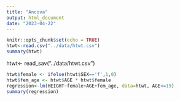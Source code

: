 ```yaml
---
title: "Ancova"
output: html_document
date: "2023-04-22"
---
```


```r
knitr::opts_chunk$set(echo = TRUE)
htwt<-read.csv("../data/htwt.csv")
summary(htwt)
```
htwt<- read_sav("../data/htwt.csv")
```r
htwt$female <- ifelse(htwt$SEX=='f',1,0)
htwt$fem_age <- htwt$AGE * htwt$female
regression<-lm(HEIGHT~female+AGE+fem_age, data=htwt, AGE<=19)
summary(regression)
```

